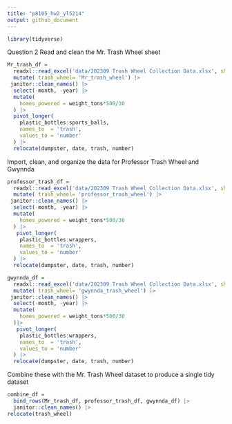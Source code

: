 ```yaml
---
title: "p8105_hw2_yl5214"
output: github_document
---
```


```r
library(tidyverse)
```

Question 2
Read and clean the Mr. Trash Wheel sheet
```r
Mr_trash_df =
  readxl::read_excel('data/202309 Trash Wheel Collection Data.xlsx', sheet = 1, range = "A2:N586" ) |> 
  mutate( trash_wheel= 'Mr_trash_wheel') |> 
 janitor::clean_names() |> 
  select(-month, -year) |> 
  mutate(
    homes_powered = weight_tons*500/30
  ) |> 
  pivot_longer(
    plastic_bottles:sports_balls,
    names_to  = 'trash',
    values_to = 'number'
  ) |> 
  relocate(dumpster, date, trash, number)

```
Import, clean, and organize the data for Professor Trash Wheel and Gwynnda
```r
professor_trash_df =
  readxl::read_excel('data/202309 Trash Wheel Collection Data.xlsx', sheet = 2, range = "A2:M108" ) |> 
  mutate( trash_wheel= 'professor_trash_wheel') |> 
 janitor::clean_names() |> 
  select(-month, -year) |> 
  mutate(
    homes_powered = weight_tons*500/30
  ) |> 
   pivot_longer(
    plastic_bottles:wrappers,
    names_to  = 'trash',
    values_to = 'number'
  ) |> 
  relocate(dumpster, date, trash, number)

gwynnda_df =
  readxl::read_excel('data/202309 Trash Wheel Collection Data.xlsx', sheet = 4, range = "A2:L157" ) |>
  mutate( trash_wheel= 'gwynnda_trash_wheel') |>
 janitor::clean_names() |> 
  select(-month, -year) |> 
  mutate(
    homes_powered = weight_tons*500/30
  )|> 
   pivot_longer(
    plastic_bottles:wrappers,
    names_to  = 'trash',
    values_to = 'number'
  ) |> 
  relocate(dumpster, date, trash, number)

```

Combine these with the Mr. Trash Wheel dataset to produce a single tidy dataset
```r
combine_df =
  bind_rows(Mr_trash_df, professor_trash_df, gwynnda_df) |> 
  janitor::clean_names() |> 
relocate(trash_wheel)
```








